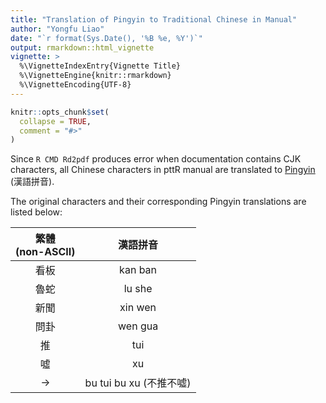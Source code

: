 ```yaml
---
title: "Translation of Pingyin to Traditional Chinese in Manual"
author: "Yongfu Liao"
date: "`r format(Sys.Date(), '%B %e, %Y')`"
output: rmarkdown::html_vignette
vignette: >
  %\VignetteIndexEntry{Vignette Title}
  %\VignetteEngine{knitr::rmarkdown}
  %\VignetteEncoding{UTF-8}
---
```


```r
knitr::opts_chunk$set(
  collapse = TRUE,
  comment = "#>"
)
```

Since `R CMD Rd2pdf` produces error when documentation contains CJK characters, all Chinese characters in pttR manual are translated to [Pingyin](https://en.wikipedia.org/wiki/Pinyin) (漢語拼音). 

The original characters and their corresponding Pingyin translations are listed below:

| 繁體<br>(non-ASCII) | 漢語拼音 |
|:----:|:-----------------------:|
| 看板 |         kan ban         |
| 魯蛇 |          lu she         |
| 新聞 |         xin wen         |
| 問卦 |         wen gua         |
|  推  |           tui           |
|  噓  |            xu           |
|  →  | bu tui bu xu (不推不噓) |
